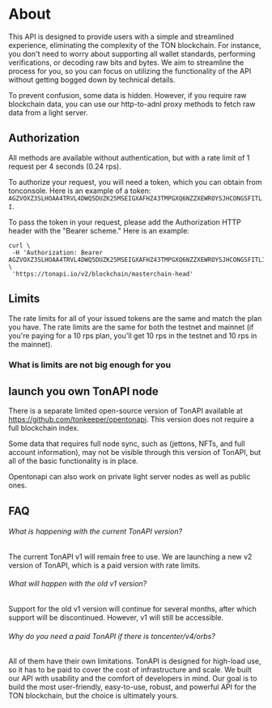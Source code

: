 # About
This API is designed to provide users with a simple and streamlined experience, eliminating the complexity of the TON blockchain. For instance, you don't need to worry about supporting all wallet standards, performing verifications, or decoding raw bits and bytes. We aim to streamline the process for you, so you can focus on utilizing the functionality of the API without getting bogged down by technical details.

To prevent confusion, some data is hidden. However, if you require raw blockchain data, you can use our http-to-adnl proxy methods to fetch raw data from a light server.

## Authorization

All methods are available without authentication, but with a rate limit of 1 request per 4 seconds (0.24 rps).

To authorize your request, you will need a token, which you can obtain from tonconsole. Here is an example of a token: `AGZVOXZ3SLHOAA4TRVL4DWQ5DUZK25MSEIGXAFHZ43TMPGXQ6NZZXEWROYSJHCONGSFITLI`.

To pass the token in your request, please add the Authorization HTTP header with the "Bearer scheme." Here is an example:

```shell
curl \
 -H 'Authorization: Bearer AGZVOXZ3SLHOAA4TRVL4DWQ5DUZK25MSEIGXAFHZ43TMPGXQ6NZZXEWROYSJHCONGSFITLI' \
 'https://tonapi.io/v2/blockchain/masterchain-head'
```

## Limits
The rate limits for all of your issued tokens are the same and match the plan you have. The rate limits are the same for both the testnet and mainnet (if you're paying for a 10 rps plan, you'll get 10 rps in the testnet and 10 rps in the mainnet).

### What is limits are not big enough for you

## launch you own TonAPI node
There is a separate limited open-source version of TonAPI available at https://github.com/tonkeeper/opentonapi. This version does not require a full blockchain index.

Some data that requires full node sync, such as (jettons, NFTs, and full account information), may not be visible through this version of TonAPI, but all of the basic functionality is in place.

Opentonapi can also work on private light server nodes as well as public ones.


## FAQ

###### What is happening with the current TonAPI version?

The current TonAPI v1 will remain free to use. We are launching a new v2 version of TonAPI, which is a paid version with rate limits.

###### What will happen with the old v1 version?

Support for the old v1 version will continue for several months, after which support will be discontinued. However, v1 will still be accessible.

###### Why do you need a paid TonAPI if there is toncenter/v4/orbs?

All of them have their own limitations. TonAPI is designed for high-load use, so it has to be paid to cover the cost of infrastructure and scale. We built our API with usability and the comfort of developers in mind. Our goal is to build the most user-friendly, easy-to-use, robust, and powerful API for the TON blockchain, but the choice is ultimately yours.
